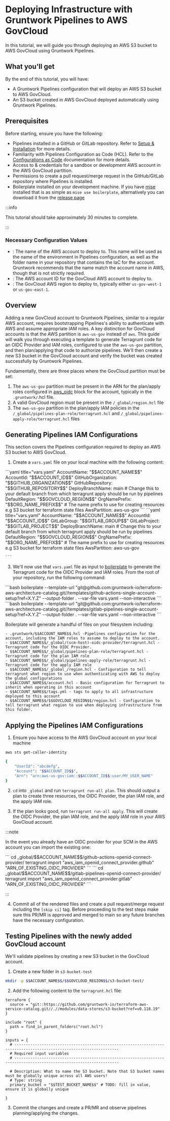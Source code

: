 # Deploying Infrastructure with Gruntwork Pipelines to AWS GovCloud


In this tutorial, we will guide you through deploying an AWS S3 bucket to AWS GovCloud using Gruntwork Pipelines.

## What you'll get

By the end of this tutorial, you will have:

- A Gruntwork Pipelines configuration that will deploy an AWS S3 bucket to AWS GovCloud.
- An S3 bucket created in AWS GovCloud deployed automatically using Gruntwork Pipelines.

## Prerequisites

Before starting, ensure you have the following:

- Pipelines installed in a GitHub or GitLab repository. Refer to [Setup & Installation](/2.0/docs/pipelines/installation/overview) for more details.
- Familiarity with Pipelines Configuration as Code (HCL). Refer to the [Configurations as Code](/2.0/reference/pipelines/configurations-as-code) documentation for more details.
- Access to & credentials for a sandbox or development AWS account in the AWS GovCloud partition.
- Permissions to create a pull request/merge request in the GitHub/GitLab repository where Pipelines is installed.
- Boilerplate installed on your development machine. If you have [mise](https://mise.jdx.dev/getting-started.html) installed that is as simple as `mise use boilerplate`, alternatively you can download it from the [release page](https://github.com/gruntwork-io/boilerplate/releases/)

:::info

This tutorial should take approximately 30 minutes to complete.

:::

### Necessary Configuration Values

- <CustomizableValue id="ACCOUNT_NAME"/>: The name of the AWS account to deploy to. This name will be used as the name of the environment in Pipelines configuration, as well as the folder name in your repository that contains the IaC for the account. Gruntwork recommends that the name match the account name in AWS, though that is not strictly required.
- <CustomizableValue id="ACCOUNT_ID"/>: The AWS account ID for the GovCloud AWS account to deploy to.
- <CustomizableValue id="GOVCLOUD_REGION"/>: The GovCloud AWS region to deploy to, typically either `us-gov-west-1` or `us-gov-east-1`.

## Overview

Adding a new GovCloud account to Gruntwork Pipelines, similar to a regular AWS account, requires bootstrapping Pipelines's ability to authenticate with AWS and assume appropriate IAM roles. A key distinction for GovCloud accounts is that the AWS partition is `aws-us-gov` instead of `aws`. This guide will walk you through executing a template to generate Terragrunt code for an OIDC Provider and IAM roles, configured to use the `aws-us-gov` partition, and then plan/applying that code to authorize pipelines.  We'll then create a new S3 bucket in the GovCloud account and verify the bucket was created successfully by Gruntwork Pipelines.

Fundamentally, there are three places where the GovCloud partition must be set:
1. The `aws-us-gov` partition must be present in the ARN for the plan/apply roles configured in [aws_oidc](/2.0/reference/pipelines/configurations-as-code/api#aws_oidc-block-attributes) block for the account, typically in the `.gruntwork/`<CustomizableValue id="ACCOUNT_NAME"/>.hcl file.
2. A valid GovCloud region must be present in the <CustomizableValue id="ACCOUNT_NAME"/>`/_global/region.hcl` file
3. The `aws-us-gov` partition in the plan/apply IAM policies in the <CustomizableValue id="ACCOUNT_NAME"/>`/_global/pipelines-plan-role/terragrunt.hcl` and <CustomizableValue id="ACCOUNT_NAME"/>`/_global/pipelines-apply-role/terragrunt.hcl` files

## Generating Pipelines IAM Configurations

This section covers the Pipelines configuration required to deploy an AWS S3 bucket to AWS GovCloud.

1. Create a `vars.yaml` file on your local machine with the following content:

<Tabs groupId="platform">
<TabItem value="GitHub" label="GitHub" default>
    ```yaml title="vars.yaml"
    AccountName: "$$ACCOUNT_NAME$$"
    AccountId: "$$ACCOUNT_ID$$"
    GitHubOrganization: "$$GITHUB_ORGANIZATION$$"
    GitHubRepository: "$$GITHUB_REPOSITORY$$"
    DeployBranchName: main # Change this to your default branch from which terragrunt apply should be run by pipelines
    DefaultRegion: "$$GOVCLOUD_REGION$$"
    OrgNamePrefix: "$$ORG_NAME_PREFIX$$" # The name prefix to use for creating resources e.g S3 bucket for terraform state files
    AwsPartition: aws-us-gov
    ```

</TabItem>
<TabItem value="GitLab" label="GitLab">
    ```yaml title="vars.yaml"
    AccountName: "$$ACCOUNT_NAME$$"
    AccountId: "$$ACCOUNT_ID$$"
    GitLabGroup: "$$GITLAB_GROUP$$"
    GitLabProject: "$$GITLAB_PROJECT$$"
    DeployBranchName: main # Change this to your default branch from which terragrunt apply should be run by pipelines
    DefaultRegion: "$$GOVCLOUD_REGION$$"
    OrgNamePrefix: "$$ORG_NAME_PREFIX$$" # The name prefix to use for creating resources e.g S3 bucket for terraform state files
    AwsPartition: aws-us-gov

    ```
</TabItem>
</Tabs>

3. We'll now use that `vars.yaml` file as input to [boilerplate](https://github.com/gruntwork-io/boilerplate) to generate the Terragrunt code for the OIDC Provider and IAM roles.  From the root of your repository, run the following command:

<Tabs groupId="platform">
<TabItem value="GitHub" label="GitHub">
```bash
boilerplate --template-url "git@github.com:gruntwork-io/terraform-aws-architecture-catalog.git//templates/github-actions-single-account-setup?ref=X.Y.Z" --output-folder . --var-file vars.yaml --non-interactive
```
</TabItem>
<TabItem value="GitLab" label="GitLab">
```bash
boilerplate --template-url "git@github.com:gruntwork-io/terraform-aws-architecture-catalog.git//templates/gitlab-pipelines-single-account-setup?ref=X.Y.Z" --output-folder . --var-file vars.yaml --non-interactive
```
</TabItem>
</Tabs>

Boilerplate will generate a handful of files on your filesystem including:

```text
- .gruntwork/$$ACCOUNT_NAME$$.hcl -Pipelines configuration for the account, including the IAM roles to assume to deploy to the account.
- $$ACCOUNT_NAME$$/_global/(scm-host)-oidc-provider/terragrunt.hcl - Terragrunt code for the OIDC Provider.
- $$ACCOUNT_NAME$$/_global/pipelines-plan-role/terragrunt.hcl - Terragrunt code for the plan IAM role
- $$ACCOUNT_NAME$$/_global/pipelines-apply-role/terragrunt.hcl - Terragrunt code for the apply IAM role
- $$ACCOUNT_NAME$$/_global_/region.hcl - Configuration to tell terragrunt what region to use when authenticating with AWS to deploy the global configurations
- $$ACCOUNT_NAME$$/account.hcl - Basic configuration for Terragrunt to inherit when operating in this account
- $$ACCOUNT_NAME$$/tags.yml - tags to apply to all infrastructure deployed to this account
- $$ACCOUNT_NAME$$/$$GOVCLOUD_REGION$$/region.hcl - Configuration to tell terragrunt what region to use when deploying infrastructure from this folder.
```
## Applying the Pipelines IAM Configurations

1. Ensure you have access to the AWS GovCloud account on your local machine
```bash
aws sts get-caller-identity

{
    "UserId": "abcdefg",
    "Account": "$$ACCOUNT_ID$$",
    "Arn": "arn:aws-us-gov:iam::$$ACCOUNT_ID$$:user/MY_USER_NAME"
}
```

2. `cd` into `_global` and run `terragrunt run-all plan`.  This should output a plan to create three resources, the OIDC Provider, the plan IAM role, and the apply IAM role.

3. If the plan looks good, run `terragrunt run-all apply`.  This will create the OIDC Provider, the plan IAM role, and the apply IAM role in your AWS GovCloud account.

:::note

In the event you already have an OIDC provider for your SCM in the AWS account you can import the existing one:

<Tabs groupId="platform">
<TabItem value="GitHub" label="GitHub">
```
cd _global/$$ACCOUNT_NAME$$/github-actions-openid-connect-provider/
terragrunt import "aws_iam_openid_connect_provider.github" "ARN_OF_EXISTING_OIDC_PROVIDER"
```
</TabItem>
<TabItem value="GitLab" label="GitLab">
```
cd _global/$$ACCOUNT_NAME$$/gitlab-pipelines-openid-connect-provider/
terragrunt import "aws_iam_openid_connect_provider.gitlab" "ARN_OF_EXISTING_OIDC_PROVIDER"
```
</TabItem>
</Tabs>

:::

4. Commit all of the rendered files and create a pull request/merge request including the `[skip ci]` tag. Before proceeding to the test steps make sure this PR/MR is approved and merged to main so any future branches have the necessary configuration.

## Testing Pipelines with the newly added GovCloud account

We'll validate pipelines by creating a new S3 bucket in the GovCloud account.

1. Create a new folder in `s3-bucket-test`
```bash
mkdir -p $$ACCOUNT_NAME$$/$$GOVCLOUD_REGION$$/s3-bucket-test/
```

2. Add the following content to the `terragrunt.hcl` file:
```hcl title="$$ACCOUNT_NAME$$/$$GOVCLOUD_REGION$$/s3-bucket-test/terragrunt.hcl"
terraform {
  source = "git::https://github.com/gruntwork-io/terraform-aws-service-catalog.git//.//modules/data-stores/s3-bucket?ref=v0.118.19"
}

include "root" {
  path = find_in_parent_folders("root.hcl")
}

inputs = {
  # --------------------------------------------------------------------------------------------------------------------
  # Required input variables
  # --------------------------------------------------------------------------------------------------------------------

  # Description: What to name the S3 bucket. Note that S3 bucket names must be globally unique across all AWS users!
  # Type: string
  primary_bucket = "$$TEST_BUCKET_NAME$$" # TODO: fill in value, ensure it is globally unique

}
```

3. Commit the changes and create a PR/MR and observe pipelines planning/applying the changes.
